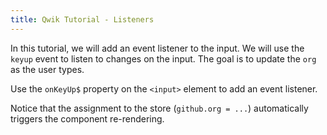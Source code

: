 ```yaml
---
title: Qwik Tutorial - Listeners
---
```


In this tutorial, we will add an event listener to the input. We will use the `keyup` event to listen to changes on the input. The goal is to update the `org` as the user types.

Use the `onKeyUp$` property on the `<input>` element to add an event listener.

Notice that the assignment to the store (`github.org = ...`) automatically triggers the component re-rendering.
